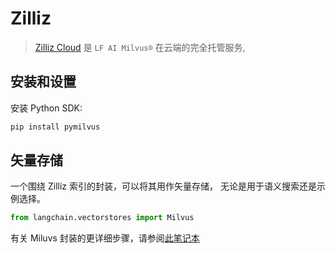 # Zilliz

>[Zilliz Cloud](https://zilliz.com/doc/quick_start) 是 `LF AI Milvus®` 在云端的完全托管服务,


## 安装和设置

安装 Python SDK:
```bash
pip install pymilvus
```

## 矢量存储

一个围绕 Zilliz 索引的封装，可以将其用作矢量存储，
无论是用于语义搜索还是示例选择。

```python
from langchain.vectorstores import Milvus
```

有关 Miluvs 封装的更详细步骤，请参阅[此笔记本](/docs/modules/data_connection/vectorstores/integrations/zilliz.html)
